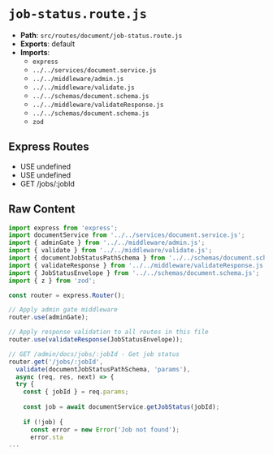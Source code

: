 # `job-status.route.js`

- **Path**: `src/routes/document/job-status.route.js`
- **Exports**: default
- **Imports**:
  - `express`
  - `../../services/document.service.js`
  - `../../middleware/admin.js`
  - `../../middleware/validate.js`
  - `../../schemas/document.schema.js`
  - `../../middleware/validateResponse.js`
  - `../../schemas/document.schema.js`
  - `zod`

## Express Routes
- USE undefined
- USE undefined
- GET /jobs/:jobId

## Raw Content

```js
import express from 'express';
import documentService from '../../services/document.service.js';
import { adminGate } from '../../middleware/admin.js';
import { validate } from '../../middleware/validate.js';
import { documentJobStatusPathSchema } from '../../schemas/document.schema.js';
import { validateResponse } from '../../middleware/validateResponse.js';
import { JobStatusEnvelope } from '../../schemas/document.schema.js';
import { z } from 'zod';

const router = express.Router();

// Apply admin gate middleware
router.use(adminGate);

// Apply response validation to all routes in this file
router.use(validateResponse(JobStatusEnvelope));

// GET /admin/docs/jobs/:jobId - Get job status
router.get('/jobs/:jobId', 
  validate(documentJobStatusPathSchema, 'params'),
  async (req, res, next) => {
  try {
    const { jobId } = req.params;
    
    const job = await documentService.getJobStatus(jobId);
    
    if (!job) {
      const error = new Error('Job not found');
      error.sta
...
```
